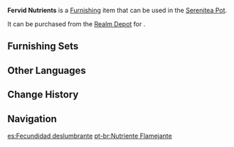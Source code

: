 {{Furnishing Infobox
|id             = 372335
|image          = Item Fervid Nutrients.png
|category       = Landform
|subcategory    = Tree
|quality        = 3
|adeptal_energy = 20
|load           = 50
|reduced_load   = 50
|description    = A plant with a strange canopy and a trunk that twists wherever it pleases. Thankfully, the texture is not overly soft, and the plant can still produce useful timber.<br />Based on the scholars' experiment results, the canopy of these plants function as "soil nutrient indicators." The brighter orange the canopy is, the more fertile the soil below. Therefore, areas such as [[Pardis Dhyai]]'s research fields will also grow these plants.
|mention        = 
|blueprint      = 
|source1        = [[Realm Depot]]
}}
'''Fervid Nutrients''' is a [[Furnishing]] item that can be used in the [[Serenitea Pot]].

It can be purchased from the [[Realm Depot]] for {{Item|Realm Currency|30|x=80}}.

==Furnishing Sets==
{{Craft Usage}}

==Other Languages==
{{Other Languages
|default_hidden = 1
|en      = Fervid Nutrients
|zhs     = 「炽烈的养分」
|zhs_rm  = "Chìliè de Yǎngfèn"
|zht     = 「熾烈的養分」
|zht_rm  = "Chìliè de Yǎngfèn"
|ja      = 「熾烈な養分」
|ja_rm   = "Shiretsu-na Youbun"
|ko      = 「이글대는 양분」
|ko_rm   = "Igeuldaeneun Yangbun"
|es      = Fecundidad deslumbrante
|fr      = Nutriments fervents
|ru      = Ослепительное плодородие
|th      = "สารอาหารสุดแผดเผา"
|th_rm   = 
|vi      = Dinh Dưỡng Mãnh Liệt
|de      = „Gleißender Nährstoffindikator“
|id      = Nutrisi Berlimpah
|pt      = Nutriente Flamejante
|tr      = Verimli Besinler
|it      = Nutrienti fervidi
}}

==Change History==
{{Change History|3.2}}

==Navigation==
{{Furnishing Navbox|exterior}}

[[es:Fecundidad deslumbrante]]
[[pt-br:Nutriente Flamejante]]